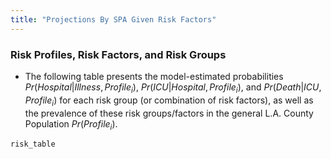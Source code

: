 ```yaml
---
title: "Projections By SPA Given Risk Factors"
---
```


### Risk Profiles, Risk Factors, and Risk Groups

- The following table presents the model-estimated probabilities $Pr(Hospital | Illness,Profile_i)$, $Pr(ICU | Hospital,Profile_i)$, and $Pr(Death | ICU,Profile_i)$ for each risk group (or combination of risk factors), as well as the prevalence of these risk groups/factors in the general L.A. County Population $Pr(Profile_i)$.

```r
risk_table
```

